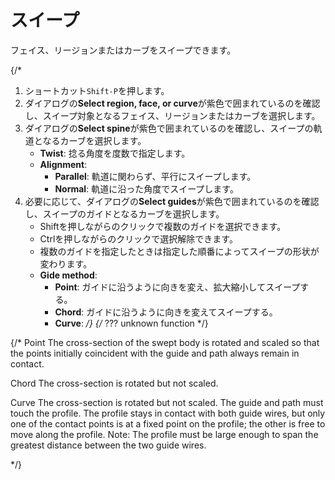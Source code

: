

# スイープ

<Reference shortcut="Shift-P" command="Sweep" button="" />

フェイス、リージョンまたはカーブをスイープできます。

{/* 
1. ショートカット`Shift-P`を押します。
2. ダイアログの**Select region, face, or curve**が紫色で囲まれているのを確認し、スイープ対象となるフェイス、リージョンまたはカーブを選択します。
3. ダイアログの**Select spine**が紫色で囲まれているのを確認し、スイープの軌道となるカーブを選択します。
    - **Twist**: 捻る角度を度数で指定します。
    - **Alignment**: 
        - **Parallel**: 軌道に関わらず、平行にスイープします。
        - **Normal**: 軌道に沿った角度でスイープします。
4. 必要に応じて、ダイアログの**Select guides**が紫色で囲まれているのを確認し、スイープのガイドとなるカーブを選択します。
    - Shiftを押しながらのクリックで複数のガイドを選択できます。
    - Ctrlを押しながらのクリックで選択解除できます。
    - 複数のガイドを指定したときは指定した順番によってスイープの形状が変わります。
    - **Gide method**:
        - **Point**: ガイドに沿うように向きを変え、拡大縮小してスイープする。
        - **Chord**: ガイドに沿うように向きを変えてスイープする。
        - **Curve**: */}  {/* ??? unknown function */}



{/*
Point
The cross-section of the swept body is rotated and scaled so that the points initially coincident with the guide and path always remain in contact.

Chord
The cross-section is rotated but not scaled.

Curve
The cross-section is rotated but not scaled. The guide and path must touch the profile. The profile stays in contact with both guide wires, but only one of the contact points is at a fixed
point on the profile; the other is free to move along the profile.
Note: The profile must be large enough to span the greatest distance between the two guide wires.

*/}

